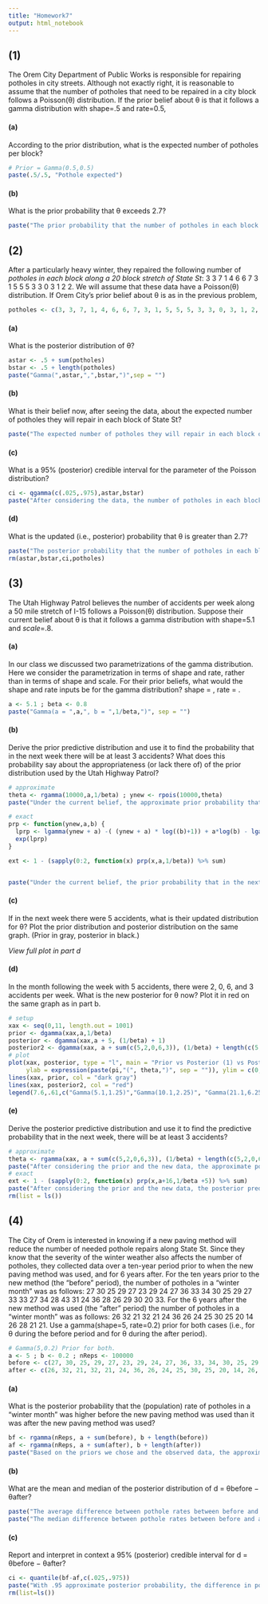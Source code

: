 ```yaml
---
title: "Homework7"
output: html_notebook
---
```


## (1) 

The Orem City Department of Public Works is responsible for repairing potholes in city streets. Although not exactly right, it is reasonable to assume that the number of potholes that need to be repaired in a city block follows a Poisson(θ) distribution. If the prior belief about θ is that it follows a gamma distribution with shape=.5 and rate=0.5,

#### (a) 

According to the prior distribution, what is the expected number of potholes per block? 

```r
# Prior = Gamma(0.5,0.5)
paste(.5/.5, "Pothole expected")
```

#### (b) 

What is the prior probability that θ exceeds 2.7?


```r
paste("The prior probability that the number of potholes in each block along a 20 block stretch on State Street is greater than 2.7 is ", round(1-pgamma(2.7,.5,.5),4))
```

## (2) 

After a particularly heavy winter, they repaired the following number of *potholes in each block along a 20 block stretch of State St*: 3 3 7 1 4 6 6 7 3 1 5 5 5 3 3 0 3 1 2 2. We will assume that these data have a Poisson(θ) distribution. If Orem City’s prior belief about θ is as in the previous problem,

```r
potholes <- c(3, 3, 7, 1, 4, 6, 6, 7, 3, 1, 5, 5, 5, 3, 3, 0, 3, 1, 2, 2)
```

#### (a) 

What is the posterior distribution of θ?

```r
astar <- .5 + sum(potholes)
bstar <- .5 + length(potholes)
paste("Gamma(",astar,",",bstar,")",sep = "")
```

#### (b) 

What is their belief now, after seeing the data, about the expected number of potholes they will repair in each block of State St?

```r
paste("The expected number of potholes they will repair in each block of State street is now approximately ", round(astar/bstar,4),".", sep = "")
```

#### (c) 

What is a 95% (posterior) credible interval for the parameter of the Poisson distribution?

```r
ci <- qgamma(c(.025,.975),astar,bstar)
paste("After considering the data, the number of potholes in each block along a 20 block stretch on state street is between", round(ci[1],4), "and", round(ci[2],4),"with 95% posterior probability.")
```

#### (d) 

What is the updated (i.e., posterior) probability that θ is greater than 2.7?

```r
paste("The posterior probability that the number of potholes in each block along a 20 block stretch on State Street is greater than 2.7 is ", round(1-pgamma(2.7,astar,bstar),4))
rm(astar,bstar,ci,potholes)
```

## (3) 

The Utah Highway Patrol believes the number of accidents per week along a 50 mile stretch of I-15 follows a Poisson(θ) distribution. Suppose their current belief about θ is that it follows a gamma distribution with shape=5.1 and *scale*=.8.

#### (a) 

In our class we discussed two parametrizations of the gamma distribution. Here we consider the parametrization in terms of shape and rate, rather than in terms of shape and scale. For their prior beliefs, what would the shape and rate inputs be for the gamma distribution? shape = , rate = .

```r
a <- 5.1 ; beta <- 0.8
paste("Gamma(a = ",a,", b = ",1/beta,")", sep = "")
```

#### (b) 

Derive the prior predictive distribution and use it to find the probability that in the next week there will be at least 3 accidents? What does this probability say about the appropriateness (or lack there of) of the prior distribution used by the Utah Highway Patrol? 

```r
# approximate
theta <- rgamma(10000,a,1/beta) ; ynew <- rpois(10000,theta)
paste("Under the current belief, the approximate prior probability that in the next week there being at least 3 accidents is ",round(mean(ynew>=3),4),". This shows how modest the probability to observe several accidents is especially considering a 50 mile stretch on the I-15 for a week. It seems reasonable depending on which stretch of road",sep = "" )

# exact
prp <- function(ynew,a,b) {
  lprp <- lgamma(ynew + a) -( (ynew + a) * log((b)+1)) + a*log(b) - lgamma(a) - log(factorial(ynew) )
  exp(lprp)
}

ext <- 1 - (sapply(0:2, function(x) prp(x,a,1/beta)) %>% sum)


paste("Under the current belief, the prior probability that in the next week there being at least 3 accidents is ",round(ext,4),". This shows how modest the probability to observe several accidents is especially considering a 50 mile stretch on the I-15 for a week. It seems reasonable depending on which stretch of road",sep = "" )

```

#### (c) 

If in the next week there were 5 accidents, what is their updated distribution for θ? Plot the prior
distribution and posterior distribution on the same graph. (Prior in gray, posterior in black.)

<i> View full plot in part d </i>

#### (d) 

In the month following the week with 5 accidents, there were 2, 0, 6, and 3 accidents per week. What is
the new posterior for θ now? Plot it in red on the same graph as in part b. 

```r
# setup
xax <- seq(0,11, length.out = 1001)
prior <- dgamma(xax,a,1/beta)
posterior <- dgamma(xax,a + 5, (1/beta) + 1)
posterior2 <- dgamma(xax, a + sum(c(5,2,0,6,3)), (1/beta) + length(c(5,2,0,6,3)))
# plot
plot(xax, posterior, type = "l", main = "Prior vs Posterior (1) vs Posterior (2) Distributions", xlab = expression(theta),
     ylab = expression(paste(pi,"(", theta,")", sep = "")), ylim = c(0,.6)) 
lines(xax, prior, col = "dark gray")
lines(xax, posterior2, col = "red")
legend(7.6,.61,c("Gamma(5.1,1.25)","Gamma(10.1,2.25)", "Gamma(21.1,6.25)"), c("dark gray","black","red"))
```

#### (e)   

Derive the posterior predictive distribution and use it to find the predictive probability that in the next
week, there will be at least 3 accidents?  

```r
# approximate
theta <- rgamma(xax, a + sum(c(5,2,0,6,3)), (1/beta) + length(c(5,2,0,6,3))) ; ynew <- rpois(10000,theta)
paste("After considering the prior and the new data, the approximate posterior predictive probability that in the next week there is at least 3 accidents is ", round(mean(ynew>=3),4), sep = "" )
# exact
ext <- 1 - (sapply(0:2, function(x) prp(x,a+16,1/beta +5)) %>% sum)
paste("After considering the prior and the new data, the posterior predictive probability that in the next week there is at least 3 accidents is ", round(ext,4), sep = "" )
rm(list = ls())
```

## (4) 

The City of Orem is interested in knowing if a new paving method will reduce the number of needed pothole repairs along State St. Since they know that the severity of the winter weather also affects the number of potholes, they collected data over a ten-year period prior to when the new paving method was used, and for 6 years after. For the ten years prior to the new method (the “before” period), the number of potholes in a “winter month” was as follows: 27 30 25 29 27 23 29 24 27 36 33 34 30 25 29 27 33 33 27 34 28 43 31 24 36 28 26 29 30 20 33. For the 6 years after the new method was used (the “after” period) the number of potholes in a “winter month” was as follows: 26 32 21 32 21 24 36 26 24 25 30 25 20 14 26 28 21 21. Use a gamma(shape=5, rate=0.2) prior for both cases (i.e., for θ during the before period and for θ during the after period).

```r
# Gamma(5,0.2) Prior for both.
a <- 5 ; b <- 0.2 ; nReps <- 100000
before <- c(27, 30, 25, 29, 27, 23, 29, 24, 27, 36, 33, 34, 30, 25, 29, 27, 33, 33, 27, 34, 28, 43, 31, 24, 36, 28, 26, 29, 30, 20, 33)
after <- c(26, 32, 21, 32, 21, 24, 36, 26, 24, 25, 30, 25, 20, 14, 26, 28, 21, 21)
```

#### (a) 

What is the posterior probability that the (population) rate of potholes in a “winter month” was higher before the new paving method was used than it was after the new paving method was used?

```r
bf <- rgamma(nReps, a + sum(before), b + length(before))
af <- rgamma(nReps, a + sum(after), b + length(after))
paste("Based on the priors we chose and the observed data, the approximate posterior probability that the rate of potholes in a 'winter month' was higher than it wa after the new paving method used is ", round(mean(bf>af),4), sep = "")
```

#### (b) 

What are the mean and median of the posterior distribution of d = θbefore − θafter?

```r
paste("The average difference between pothole rates between before and after is approximately", round(mean(bf-af),4))
paste("The median difference between pothole rates between before and after is approximately", round(median(bf-af),4))
```

#### (c) 

Report and interpret in context a 95% (posterior) credible interval for d = θbefore − θafter?

```r
ci <- quantile(bf-af,c(.025,.975))
paste("With .95 approximate posterior probability, the difference in pothole rates before the new method and after is between the interval", round(ci[1],4), "and", round(ci[2],4))
rm(list=ls())
```

